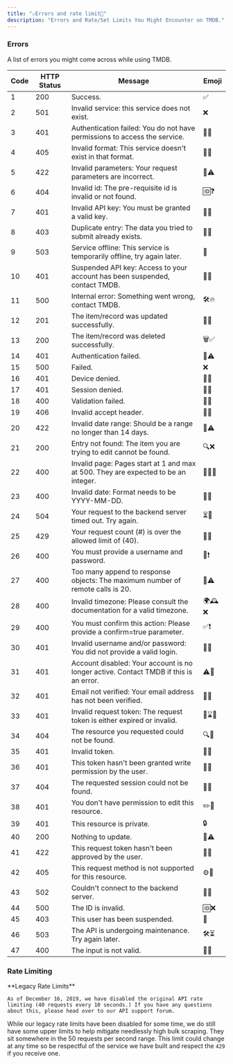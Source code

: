 ```yaml
---
title: "⚠️Errors and rate limit🚦"
description: "Errors and Rate/Set Limits You Might Encounter on TMDB."
---
```


### Errors

A list of errors you might come across while using TMDB.

| Code | HTTP Status | Message                                                                               | Emoji  |
| ---- | ----------- | ------------------------------------------------------------------------------------- | ------ |
| 1    | 200         | Success.                                                                              | ✅     |
| 2    | 501         | Invalid service: this service does not exist.                                         | ❌     |
| 3    | 401         | Authentication failed: You do not have permissions to access the service.             | 🔑🚫   |
| 4    | 405         | Invalid format: This service doesn't exist in that format.                            | 📄❌   |
| 5    | 422         | Invalid parameters: Your request parameters are incorrect.                            | 📝⚠️   |
| 6    | 404         | Invalid id: The pre-requisite id is invalid or not found.                             | 🆔❓   |
| 7    | 401         | Invalid API key: You must be granted a valid key.                                     | 🔑❌   |
| 8    | 403         | Duplicate entry: The data you tried to submit already exists.                         | 🔄🚫   |
| 9    | 503         | Service offline: This service is temporarily offline, try again later.                | 📴     |
| 10   | 401         | Suspended API key: Access to your account has been suspended, contact TMDB.           | 🔑🚷   |
| 11   | 500         | Internal error: Something went wrong, contact TMDB.                                   | 🛠️🔥   |
| 12   | 201         | The item/record was updated successfully.                                             | 🔄✅   |
| 13   | 200         | The item/record was deleted successfully.                                             | 🗑️✅   |
| 14   | 401         | Authentication failed.                                                                | 🔑⚠️   |
| 15   | 500         | Failed.                                                                               | ❌     |
| 16   | 401         | Device denied.                                                                        | 📱🚫   |
| 17   | 401         | Session denied.                                                                       | 🔄🚫   |
| 18   | 400         | Validation failed.                                                                    | 📝❌   |
| 19   | 406         | Invalid accept header.                                                                | 📄🚫   |
| 20   | 422         | Invalid date range: Should be a range no longer than 14 days.                         | 📆⚠️   |
| 21   | 200         | Entry not found: The item you are trying to edit cannot be found.                     | 🔍❌   |
| 22   | 400         | Invalid page: Pages start at 1 and max at 500. They are expected to be an integer.    | 📄🔢❌ |
| 23   | 400         | Invalid date: Format needs to be YYYY-MM-DD.                                          | 📆❌   |
| 24   | 504         | Your request to the backend server timed out. Try again.                              | ⏳🚫   |
| 25   | 429         | Your request count (#) is over the allowed limit of (40).                             | 🚦🛑   |
| 26   | 400         | You must provide a username and password.                                             | 🔑❗   |
| 27   | 400         | Too many append to response objects: The maximum number of remote calls is 20.        | 🔄⚠️   |
| 28   | 400         | Invalid timezone: Please consult the documentation for a valid timezone.              | 🌍🕰️❌ |
| 29   | 400         | You must confirm this action: Please provide a confirm=true parameter.                | ✅❗   |
| 30   | 401         | Invalid username and/or password: You did not provide a valid login.                  | 🔑🚫   |
| 31   | 401         | Account disabled: Your account is no longer active. Contact TMDB if this is an error. | ⚠️🚷   |
| 32   | 401         | Email not verified: Your email address has not been verified.                         | 📧🚫   |
| 33   | 401         | Invalid request token: The request token is either expired or invalid.                | 🔑⌛❌ |
| 34   | 404         | The resource you requested could not be found.                                        | 🔍🚫   |
| 35   | 401         | Invalid token.                                                                        | 🔑❌   |
| 36   | 401         | This token hasn't been granted write permission by the user.                          | 📝🚫   |
| 37   | 404         | The requested session could not be found.                                             | 🔄❌   |
| 38   | 401         | You don't have permission to edit this resource.                                      | ✏️🚷   |
| 39   | 401         | This resource is private.                                                             | 🔒     |
| 40   | 200         | Nothing to update.                                                                    | 🔄⚠️   |
| 41   | 422         | This request token hasn't been approved by the user.                                  | 🔑❌   |
| 42   | 405         | This request method is not supported for this resource.                               | ⚙️🚫   |
| 43   | 502         | Couldn't connect to the backend server.                                               | 🔌🚫   |
| 44   | 500         | The ID is invalid.                                                                    | 🆔❌   |
| 45   | 403         | This user has been suspended.                                                         | 🚷     |
| 46   | 503         | The API is undergoing maintenance. Try again later.                                   | 🛠️⏳   |
| 47   | 400         | The input is not valid.                                                               | 📝🚫   |

### Rate Limiting

<Note>
    **Legacy Rate Limits**

    As of December 16, 2019, we have disabled the original API rate limiting (40 requests every 10 seconds.) If you have any questions about this, please head over to our API support forum.

</Note>

While our legacy rate limits have been disabled for some time, we do still have some upper limits to help mitigate needlessly high bulk scraping. They sit somewhere in the 50 requests per second range. This limit could change at any time so be respectful of the service we have built and respect the `429` if you receive one.
